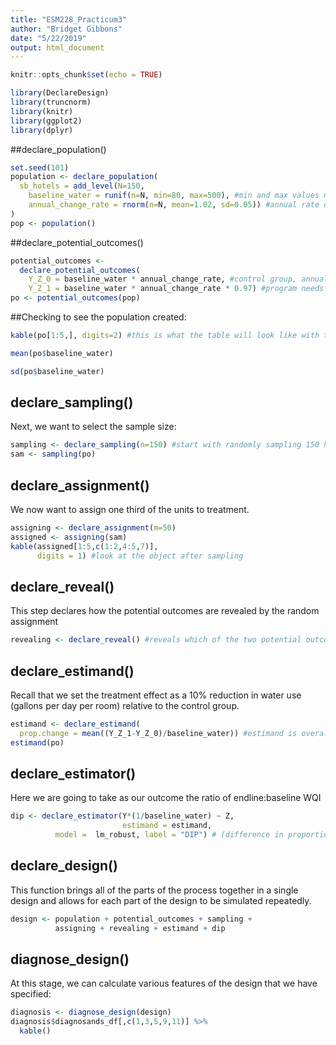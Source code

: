 ```yaml
---
title: "ESM228_Practicum3"
author: "Bridget Gibbons"
date: "5/22/2019"
output: html_document
---
```


```r
knitr::opts_chunk$set(echo = TRUE)
```

```r

library(DeclareDesign)
library(truncnorm)
library(knitr)
library(ggplot2)
library(dplyr)

```

##declare_population()

```r

set.seed(101)
population <- declare_population(
  sb_hotels = add_level(N=150, 
    baseline_water = runif(n=N, min=80, max=500), #min and max values measured in gallons per room per day
    annual_change_rate = rnorm(n=N, mean=1.02, sd=0.05)) #annual rate of change is 1.02 with sd of 0.05
)
pop <- population()

```

##declare_potential_outcomes()

```r

potential_outcomes <- 
  declare_potential_outcomes(
    Y_Z_0 = baseline_water * annual_change_rate, #control group, annual change rate from avobe
    Y_Z_1 = baseline_water * annual_change_rate * 0.97) #program needs to achieve at least a 3% water reduction in order for us to measure it 
po <- potential_outcomes(pop)
```

##Checking to see the population created:

```r
kable(po[1:5,], digits=2) #this is what the table will look like with this population
```

```r

mean(po$baseline_water) 

sd(po$baseline_water)

```


## declare_sampling()

Next, we want to select the sample size:

```r
sampling <- declare_sampling(n=150) #start with randomly sampling 150 hotels (all in SB)
sam <- sampling(po)
```


## declare_assignment()

We now want to assign one third of the units to treatment.

```r
assigning <- declare_assignment(m=50)
assigned <- assigning(sam)
kable(assigned[1:5,c(1:2,4:5,7)], 
      digits = 1) #look at the object after sampling
```


## declare_reveal()

This step declares how the potential outcomes are revealed by the random assignment

```r
revealing <- declare_reveal() #reveals which of the two potential outcomes you see
```


## declare_estimand()

Recall that we set the treatment effect as a 10% reduction in water use (gallons per day per room) relative to the control group.

```r
estimand <- declare_estimand(
  prop.change = mean((Y_Z_1-Y_Z_0)/baseline_water)) #estimand is overall change between treated and untreated outcome with respect to the baseline
estimand(po)
```


## declare_estimator()

Here we are going to take as our outcome the ratio of endline:baseline WQI

```r
dip <- declare_estimator(Y*(1/baseline_water) ~ Z, 
                         estimand = estimand,  
          model =  lm_robust, label = "DIP") # (difference in proportions)
```


## declare_design()

This function brings all of the parts of the process together in a single design and allows for each part of the design to be simulated repeatedly.

```r
design <- population + potential_outcomes + sampling +
          assigning + revealing + estimand + dip


```


## diagnose_design()

At this stage, we can calculate various features of the design that we have specified:

```r
diagnosis <- diagnose_design(design)
diagnosis$diagnosands_df[,c(1,3,5,9,11)] %>%
  kable()
```


